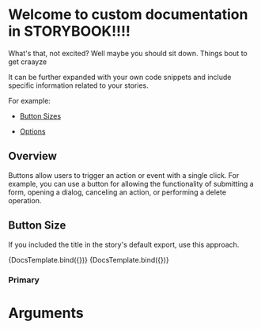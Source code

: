 
<!-- ButtonDocumentation.mdx -->

<Meta title="Components/Button" component={ButtonComponent} />


# Welcome to custom documentation in STORYBOOK!!!!

What's that, not excited? Well maybe you should sit down. Things bout to get craayze

It can be further expanded with your own code snippets and include specific information related to your stories.

For example:

* [Button Sizes](?path=/docs/components-button--primary#button-size)

* [Options](?path=/docs/components-button--primary#arguments)


## Overview

Buttons allow users to trigger an action or event with a single click. For example, you can use a button for allowing the functionality of submitting a form, opening a dialog, canceling an action, or performing a delete operation.

<Canvas>
  <Story id="components-button--primary" />
</Canvas>



## Button Size

If you included the title in the story's default export, use this approach.

<Canvas>
  <Story
      id="components-button--primary"
      name="Name JHere"
      args={{
        buttonSize: 'small'
      }}>
      {DocsTemplate.bind({})}
  </Story>
  <Story
      id="components-button--primary"
      name="Name JHere"
      args={{
        buttonSize: 'large'
      }}>
      {DocsTemplate.bind({})}
  </Story>
</Canvas>

### Primary

<Story id="components-button--primary" />


# Arguments

<ArgsTable of={ButtonComponent} />